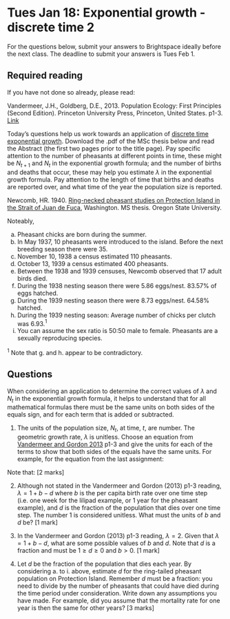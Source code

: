 # Tues Jan 18: Exponential growth - discrete time 2 {#PE1}

For the questions below, submit your answers to Brightspace ideally before the next class. The deadline to submit your answers is Tues Feb 1.

## Required reading
If you have not done so already, please read:

Vandermeer, J.H., Goldberg, D.E., 2013. Population Ecology: First Principles (Second Edition). Princeton University Press, Princeton, United States. p1-3. [Link](https://ebookcentral-proquest-com.qe2a-proxy.mun.ca/lib/mun/detail.action?docID=1205619)

Today's questions help us work towards an application of [discrete time exponential growth](https://ebookcentral-proquest-com.qe2a-proxy.mun.ca/lib/mun/detail.action?docID=1205619). Download the .pdf of the MSc thesis below and read the Abstract (the first two pages prior to the title page). Pay specific attention to the number of pheasants at different points in time, these might be $N_{t+1}$ and $N_t$ in the exponential growth formula; and the number of births and deaths that occur, these may help you estimate $\lambda$ in the exponential growth formula. Pay attention to the length of time that births and deaths are reported over, and what time of the year the population size is reported.

Newcomb, HR. 1940. [Ring-necked pheasant studies on Protection Island in the Strait of Juan de Fuca](https://ir.library.oregonstate.edu/concern/graduate_thesis_or_dissertations/js956j801?locale=en), Washington. MS thesis. Oregon State University.

Noteably,

a.	Pheasant chicks are born during the summer.
b.	In May 1937, 10 pheasants were introduced to the island. Before the next breeding season there were 35.
c.	November 10, 1938 a census estimated 110 pheasants.
d.	October 13, 1939 a census estimated 400 pheasants.
e.	Between the 1938 and 1939 censuses, Newcomb observed that 17 adult birds died.
f.	During the 1938 nesting season there were 5.86 eggs/nest. 83.57% of eggs hatched.
g.	During the 1939 nesting season there were 8.73 eggs/nest. 64.58% hatched.
h.	During the 1939 nesting season: Average number of chicks per clutch was 6.93.$^1$ 
i.	You can assume the sex ratio is 50:50 male to female. Pheasants are a sexually reproducing species.

$^1$ Note that g. and h. appear to be contradictory.


## Questions

When considering an application to determine the correct values of $\lambda$ and $N_t$ in the exponential growth formula, it helps to understand that for all mathematical formulas there must be the same units on both sides of the equals sign, and for each term that is added or subtracted.

1. The units of the population size, $N_t$, at time, $t$, are number. The geometric growth rate, $\lambda$ is unitless. Choose an equation from [Vandermeer and Gordon 2013](https://ebookcentral-proquest-com.qe2a-proxy.mun.ca/lib/mun/detail.action?docID=1205619) p1-3 and give the units for each of the terms to show that both sides of the equals have the same units. For example, for the equation from the last assignment:

\begin{eqnarray*}
N_t & = & N_0 \lambda^t \\
\left(\mbox{number}\right)& =&(\mbox{number}) (\mbox{unitless})^{weeks}\\
\left(\mbox{number}\right)& =& \left(\mbox{number}\right)\\
\end{eqnarray*}

Note that:
\begin{eqnarray*}
& \bullet & (\mbox{unitless}) \times (\mbox{quantity with units})  =  (\mbox{quantity with units}) \\
& \bullet & (\mbox{unitless})^{(\mbox{quantity})} = (\mbox{unitless})
\end{eqnarray*}
[2 marks]

2. Although not stated in the Vandermeer and Gordon (2013) p1-3 reading, $\lambda = 1 + b - d$ where $b$ is the per capita birth rate over one time step (i.e. one week for the lilipad example, or 1 year for the pheasant example), and $d$ is the fraction of the population that dies over one time step. The number 1 is considered unitless. What must the units of $b$ and $d$ be? [1 mark]

3. In the Vandermeer and Gordon (2013) p1-3 reading, $\lambda = 2$. Given that $\lambda = 1 + b - d$, what are some possible values of $b$ and $d$. Note that $d$ is a fraction and must be $1 \geq d \geq 0$ and $b>0$. [1 mark]

4.	Let $d$ be the fraction of the population that dies each year. By considering a. to i. above, estimate $d$ for the ring-tailed pheasant population on Protection Island. Remember $d$ must be a fraction: you need to divide by the number of pheasants that could have died during the time period under consideration. Write down any assumptions you have made. For example, did you assume that the mortality rate for one year is then the same for other years? [3 marks]

<!-- 9. [True or False] For discrete time exponential growth (as per the reading), the change in population size from one week to the next depends not so much on the per capita birth rate, but on the difference between the per capita birth rate and the per capita death rate. [1 mark] -->








<!-- 1. Read and complete all the exercises in Chapters 4.3 [_Variables and assignment_](https://ahurford.github.io/quant-guide-all-courses/rintro.html#variables-and-assignment) to 4.10 [_R packages_](https://ahurford.github.io/quant-guide-all-courses/rintro.html#r-packages) and 9 [_Making graphs in R_](https://ahurford.github.io/quant-guide-all-courses/graph.html) of _Quantitative skills for biology_ -->

<!-- -  Answer all questions marked  HAND IN in the reading [5 marks] -->


<!-- 2. To make a graph of the data listed in b.-d., we need to learn how to work with dates. We will consider two possible approaches: -->

<!-- i. Use a built-in `R` function to convert dates to a format that can be plotted (todays class); and -->

<!-- ii. Convert the dates to number of days since a reference date. Now the dates are numbers and these values can be plotted on the x-axis of a graph (next class). -->

<!-- In this question, we will proceed with option i. The function we will use is `as.Date()`. You can learn how to use this function using an internet search or by typing the following into your `Console`: -->

<!-- ```{r,eval=FALSE} -->
<!-- ?as.Date -->
<!-- ``` -->

<!-- These files can be difficult to understand (see [R Help files](https://ahurford.github.io/quant-guide-all-courses/help.html#how-to-interpret-r-help-files). A good way to proceed is to experiment with the function in the `Console`. Try these: -->

<!-- ```{r,eval=FALSE} -->
<!-- as.Date(2012-01-31, format = %Y-%m-%d) -->
<!-- as.Date("2012-01-31", format = "%Y-%m-%d") -->
<!-- ``` -->

<!-- Note that only the second command is error-free. The first command fails because the date argument for the `as.Date()` function must be a character string, i.e., must be enclosed in `""` (see `?character`). -->

<!-- It is also possible to omit the format argument and just code: `as.Date("2012-01-31")`. The help file notes that when the format argument is not specified, that formats will be tried one by one and an error will be returned if none work. It is advisable to specify the format, as allowing the function to infer the format could introduce errors. -->

<!-- Chapter 6.9 [Data structures](https://ahurford.github.io/quant-guide-all-courses/rintro.html#data-structures) describes how to make a vector (note a vector is a list of numbers rather than just a single number). We need to make a vector of the dates so that we can make our plot. For example, -->

<!-- ```{r,eval=FALSE} -->
<!-- x <- as.Date(c("2012-01-31", "2012-03-05", "2013-01-11"), format = "%Y-%m-%d") -->
<!-- ``` -->

<!-- Having completed Chapter 11 [Making graphs in R](https://ahurford.github.io/quant-guide-all-courses/graph.html), and having learned how to work with dates, you should now be able to write an R script to make plot using the information in b.-d. above. -->

<!-- <strong> HAND IN </strong> -->

<!-- - <strong> A graph and figure caption. The graph should have dates on the x-axis and the pheasant population size on the y-axis drawing from the information provided in b.-d. You will need to guess the date of 'before the breeding season' as stated in b. and you should disclose the value of this guess in the figure caption. See \@ref(figures) for more information. The solutions to this problem have figure caption that is 2 sentences long. _[Note that the graph will likely have years, not months on the x-axis - changing this is a quite fiddle-y and not worth it at this stage of your R journey]_  [10 marks] -->
<!-- </strong> -->

<!-- - <strong> An R Script that produces the figure described above. See \@ref(RScript) for more information. [5 marks] -->
<!-- </strong> -->





<!-- Today's exercise will be challenging. You should aim to complete this exercise before the next class. This exercise is due by Fri Sept 25. There will be a lot of carryover to the next exercise. -->

<!-- The information below is taken from the following source: -->
<!-- Newcomb, HR. 1940. [Ring-necked pheasant studies on Protection Island in the Strait of Juan de Fuca](https://ir.library.oregonstate.edu/concern/graduate_thesis_or_dissertations/js956j801?locale=en), Washington. MS thesis. Oregon State University. -->

<!-- a.	Pheasant chicks are born during the summer. -->
<!-- b.	In May 1937, 10 pheasants were introduced to the island. Before the next breeding season there were 35 pheasants. -->
<!-- c.	November 10, 1938 a census estimated 110 pheasants. -->
<!-- d.	October 13, 1939 a census estimated 400 pheasants. -->

<!-- ## Questions -->

<!-- 1. Read and complete all the exercises in Chapters 4.3 [_Variables and assignment_](https://ahurford.github.io/quant-guide-all-courses/rintro.html#variables-and-assignment) to 4.10 [_R packages_](https://ahurford.github.io/quant-guide-all-courses/rintro.html#r-packages) and 9 [_Making graphs in R_](https://ahurford.github.io/quant-guide-all-courses/graph.html) of _Quantitative skills for biology_ -->

<!-- -  Answer all questions marked  HAND IN in the reading [5 marks] -->


<!-- 2. To make a graph of the data listed in b.-d., we need to learn how to work with dates. We will consider two possible approaches: -->

<!-- i. Use a built-in `R` function to convert dates to a format that can be plotted (todays class); and -->

<!-- ii. Convert the dates to number of days since a reference date. Now the dates are numbers and these values can be plotted on the x-axis of a graph (next class). -->

<!-- In this question, we will proceed with option i. The function we will use is `as.Date()`. You can learn how to use this function using an internet search or by typing the following into your `Console`: -->

<!-- ```{r,eval=FALSE} -->
<!-- ?as.Date -->
<!-- ``` -->

<!-- These files can be difficult to understand (see [R Help files](https://ahurford.github.io/quant-guide-all-courses/help.html#how-to-interpret-r-help-files). A good way to proceed is to experiment with the function in the `Console`. Try these: -->

<!-- ```{r,eval=FALSE} -->
<!-- as.Date(2012-01-31, format = %Y-%m-%d) -->
<!-- as.Date("2012-01-31", format = "%Y-%m-%d") -->
<!-- ``` -->

<!-- Note that only the second command is error-free. The first command fails because the date argument for the `as.Date()` function must be a character string, i.e., must be enclosed in `""` (see `?character`). -->

<!-- It is also possible to omit the format argument and just code: `as.Date("2012-01-31")`. The help file notes that when the format argument is not specified, that formats will be tried one by one and an error will be returned if none work. It is advisable to specify the format, as allowing the function to infer the format could introduce errors. -->

<!-- Chapter 6.9 [Data structures](https://ahurford.github.io/quant-guide-all-courses/rintro.html#data-structures) describes how to make a vector (note a vector is a list of numbers rather than just a single number). We need to make a vector of the dates so that we can make our plot. For example, -->

<!-- ```{r,eval=FALSE} -->
<!-- x <- as.Date(c("2012-01-31", "2012-03-05", "2013-01-11"), format = "%Y-%m-%d") -->
<!-- ``` -->

<!-- Having completed Chapter 11 [Making graphs in R](https://ahurford.github.io/quant-guide-all-courses/graph.html), and having learned how to work with dates, you should now be able to write an R script to make plot using the information in b.-d. above. -->

<!-- <strong> HAND IN </strong> -->

<!-- - <strong> A graph and figure caption. The graph should have dates on the x-axis and the pheasant population size on the y-axis drawing from the information provided in b.-d. You will need to guess the date of 'before the breeding season' as stated in b. and you should disclose the value of this guess in the figure caption. See \@ref(figures) for more information. The solutions to this problem have figure caption that is 2 sentences long. _[Note that the graph will likely have years, not months on the x-axis - changing this is a quite fiddle-y and not worth it at this stage of your R journey]_  [10 marks] -->
<!-- </strong> -->

<!-- - <strong> An R Script that produces the figure described above. See \@ref(RScript) for more information. [5 marks] -->
<!-- </strong> -->
